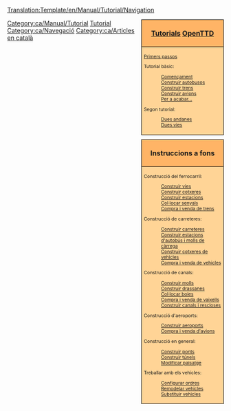 <noinclude>[[Translation:Template/en/Manual/Tutorial/Navigation]]</noinclude><noinclude></noinclude>
<!--
NOTA:
Els aqüeductes han d’anar per davall dels 'ponts' (amb un enllaç des de les rescloses als canals), ja que els aqüeductes són de fet, ponts, però per als barcos.
Possibles futurs tutorials sense fer en llista:
-Multiestacions
--><div style="float:right; padding-left:12px; background:none;">
<div style="width:180px; border:1px solid #000000; background:#ffb466; padding:5px; -moz-border-radius-topleft:5px; -moz-border-radius-topright:5px; font-size: 12pt;">
<center><strong><font size="3">[[ca/Manual/Tutorial/Tutorial|Tutorials]] [[ca/Manual/Main Page|OpenTTD]]</font></strong></center>
</div>
<div style="width:180px;  border:1px solid black; border-top-width: 0px; background:#ffd496; padding:5px; font-size: 8pt;">
[[ca/Manual/Tutorial/Main Page|Primers passos]]

Tutorial bàsic:
:[[ca/Manual/Tutorial/Tutorial|Començament]]
:[[ca/Manual/Tutorial/Autobusos|Construir autobusos]]
:[[ca/Manual/Tutorial/Trens|Construir trens]]
:[[ca/Manual/Tutorial/Avions|Construir avions]]
:[[ca/Manual/Tutorial/Final|Per a acabar...]]
Segon tutorial:
:[[ca/Manual/Tutorial/Dues andanes|Dues andanes]]
:[[ca/Manual/Tutorial/Dues vies|Dues vies]]

</div>

<div style="width:180px; border:1px solid #000000; background:#ffb466; padding:5px; font-size: 12pt; margin-top: 10px;">
<center><strong><font size="3">Instruccions a fons</font></strong></center>
</div>
<div style="width:180px;  border:1px solid black; border-top-width: 0px; background:#ffd496; padding:5px; -moz-border-radius-bottomleft:5px; -moz-border-radius-bottomright:8px; font-size: 8pt;">
<span style="font-weight:bold;">

Construcció del ferrocarril:
:[[ca/Manual/Construir vies|Construir vies]]
:[[ca/Manual/Construir cotxeres|Construir cotxeres]]
:[[ca/Manual/Construir estacions de tren|Construir estacions]]
:[[ca/Manual/Col·locar senyals|Col·locar senyals]]
:[[ca/Manual/Compra de trens|Compra i venda de trens]]

Construcció de carreteres:
:[[ca/Manual/Construir carreteres|Construir carreteres]]
:[[ca/Manual/Construir estacions d'autobús i molls de càrrega|Construir estacions d'autobús i molls de càrrega]]
:[[ca/Manual/Construir cotxeres de vehicles|Construir cotxeres de vehicles]]
:[[ca/Manual/Compra de vehicles|Compra i venda de vehicles]]

Construcció de canals:
:[[ca/Manual/Construir molls|Construir molls]]
:[[ca/Manual/Construir drassanes|Construir drassanes]]
:[[ca/Manual/Col·locar boies|Col·locar boies]]
:[[ca/Manual/Compra de vaixells|Compra i venda de vaixells]]
:[[ca/Manual/Construir canals|Construir canals i rescloses]]

Construcció d'aeroports:
:[[ca/Manual/Construir aeroports|Construir aeroports]]
:[[ca/Manual/Compra d'avions|Compra i venda d'avions]]

Construcció en general:
:[[ca/Manual/Construir ponts|Construir ponts]]
:[[ca/Manual/Túnels|Construir túnels]]
:[[ca/Manual/Paisatge|Modificar paisatge]]

Treballar amb els vehicles:
:[[ca/Manual/Ordres|Configurar ordres]]
:[[ca/Manual/Remodelar vehicles|Remodelar vehicles]]
:[[ca/Manual/Substituir vehicles|Substituir vehicles]]

</span>
</div>
</div><includeonly>[[Category:ca/Manual/Tutorial]]</includeonly><noinclude>
[[Category:ca/Plantilles|Tutorial]][[Category:ca/Navegació]][[Category:ca/Articles en català]]
</noinclude>